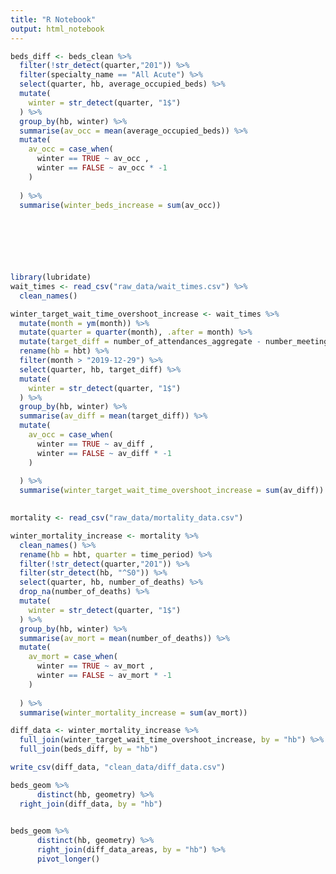 ```yaml
---
title: "R Notebook"
output: html_notebook
---
```



```r
beds_diff <- beds_clean %>% 
  filter(!str_detect(quarter,"201")) %>% 
  filter(specialty_name == "All Acute") %>% 
  select(quarter, hb, average_occupied_beds) %>% 
  mutate(
    winter = str_detect(quarter, "1$")
  ) %>% 
  group_by(hb, winter) %>% 
  summarise(av_occ = mean(average_occupied_beds)) %>%
  mutate(
    av_occ = case_when(
      winter == TRUE ~ av_occ ,
      winter == FALSE ~ av_occ * -1
    ) 
    
  ) %>% 
  summarise(winter_beds_increase = sum(av_occ))
  



  
  

```

```r
library(lubridate)
wait_times <- read_csv("raw_data/wait_times.csv") %>% 
  clean_names()

winter_target_wait_time_overshoot_increase <- wait_times %>% 
  mutate(month = ym(month)) %>% 
  mutate(quarter = quarter(month), .after = month) %>% 
  mutate(target_diff = number_of_attendances_aggregate - number_meeting_target_aggregate, .after = quarter) %>% 
  rename(hb = hbt) %>% 
  filter(month > "2019-12-29") %>% 
  select(quarter, hb, target_diff) %>% 
  mutate(
    winter = str_detect(quarter, "1$")
  ) %>% 
  group_by(hb, winter) %>% 
  summarise(av_diff = mean(target_diff)) %>%
  mutate(
    av_occ = case_when(
      winter == TRUE ~ av_diff ,
      winter == FALSE ~ av_diff * -1
    ) 
    
  ) %>% 
  summarise(winter_target_wait_time_overshoot_increase = sum(av_diff))
  
```

```r
mortality <- read_csv("raw_data/mortality_data.csv")
```

```r
winter_mortality_increase <- mortality %>% 
  clean_names() %>% 
  rename(hb = hbt, quarter = time_period) %>% 
  filter(!str_detect(quarter,"201")) %>% 
  filter(str_detect(hb, "^S0")) %>% 
  select(quarter, hb, number_of_deaths) %>% 
  drop_na(number_of_deaths) %>% 
  mutate(
    winter = str_detect(quarter, "1$")
  ) %>% 
  group_by(hb, winter) %>% 
  summarise(av_mort = mean(number_of_deaths)) %>%
  mutate(
    av_mort = case_when(
      winter == TRUE ~ av_mort ,
      winter == FALSE ~ av_mort * -1
    ) 
    
  ) %>% 
  summarise(winter_mortality_increase = sum(av_mort))

```

```r
diff_data <- winter_mortality_increase %>% 
  full_join(winter_target_wait_time_overshoot_increase, by = "hb") %>% 
  full_join(beds_diff, by = "hb")

write_csv(diff_data, "clean_data/diff_data.csv")
```

```r
beds_geom %>%
      distinct(hb, geometry) %>%
  right_join(diff_data, by = "hb")
  
```

```r
beds_geom %>%
      distinct(hb, geometry) %>%
      right_join(diff_data_areas, by = "hb") %>% 
      pivot_longer()
```

